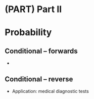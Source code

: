 # (PART) Part II {-}

# Probability {#Probability}

## Conditional -- forwards 

*

## Conditional -- reverse

* Application: medical diagnostic tests
